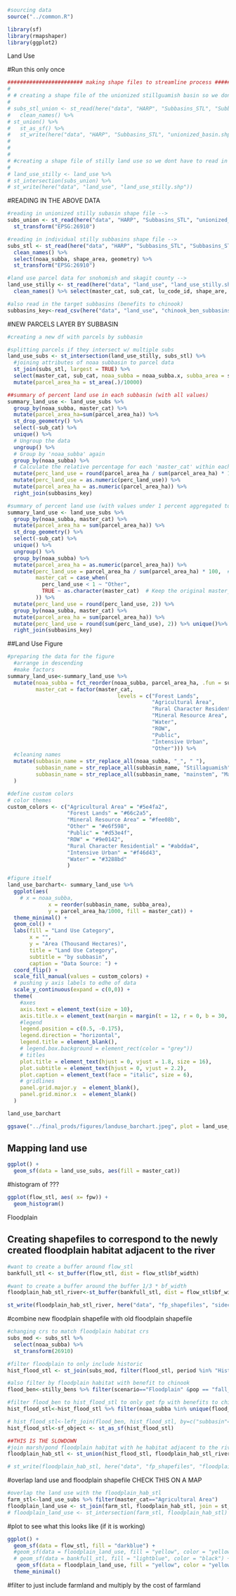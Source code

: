 ```r
#sourcing data
source("../common.R")

library(sf)
library(rmapshaper)
library(ggplot2)
```


######################################## Land Use #####################################
#Run this only once
```r
######################## making shape files to streamline process ##################### 
# 
# # creating a shape file of the unionized stillguamish basin so we don't have to redo this operation every time
# 
# subs_stl_union <- st_read(here("data", "HARP", "Subbasins_STL", "Subbasins_STL_20220928.shp")) %>%
#   clean_names() %>%
# st_union() %>%
#   st_as_sf() %>%
#   st_write(here("data", "HARP", "Subbasins_STL", "unionized_basin.shp"))
# 
# 
# 
# #creating a shape file of stilly land use so we dont have to read in all the stillaguamish and skagit data and then transform and filter it each time -->
# 
# land_use_stilly <- land_use %>%
# st_intersection(subs_union) %>%
# st_write(here("data", "land_use", "land_use_stilly.shp"))
```

#READING IN THE ABOVE DATA
```r
#reading in unionized stilly subasin shape file -->
subs_union <- st_read(here("data", "HARP", "Subbasins_STL", "unionized_basin.shp")) %>% 
  st_transform("EPSG:26910")

#reading in individual stilly subbasins shape file -->
subs_stl <- st_read(here("data", "HARP", "Subbasins_STL", "Subbasins_STL_20220928.shp")) %>%
  clean_names() %>% 
  select(noaa_subba, shape_area, geometry) %>% 
  st_transform("EPSG:26910") 

#land use parcel data for snohomish and skagit county -->
land_use_stilly <- st_read(here("data", "land_use", "land_use_stilly.shp")) %>% 
  clean_names() %>% select(master_cat, sub_cat, lu_code_id, shape_are, shape_len)

#also read in the target subbasins (benefits to chinook)
subbasins_key<-read_csv(here("data", "land_use", "chinook_ben_subbasins.csv")) %>% select(noaa_subba)

```

#NEW PARCELS LAYER BY SUBBASIN 
```r
#creating a new df with parcels by subbasin 

#splitting parcels if they intersect w/ multiple subs 
land_use_subs <- st_intersection(land_use_stilly, subs_stl) %>% 
  #joining attributes of noaa subbasin to parcel data 
  st_join(subs_stl, largest = TRUE) %>% 
  select(master_cat, sub_cat, noaa_subba = noaa_subba.x, subba_area = shape_area.x) %>% 
  mutate(parcel_area_ha = st_area(.)/10000)

##summary of percent land use in each subbasin (with all values)
summary_land_use <- land_use_subs %>%
  group_by(noaa_subba, master_cat) %>%
  mutate(parcel_area_ha=sum(parcel_area_ha)) %>% 
  st_drop_geometry() %>% 
  select(-sub_cat) %>% 
  unique() %>%
  # Ungroup the data
  ungroup() %>%
  # Group by 'noaa_subba' again
  group_by(noaa_subba) %>%
  # Calculate the relative percentage for each 'master_cat' within each 'noaa_subba'
  mutate(perc_land_use = round(parcel_area_ha / sum(parcel_area_ha) * 100,2)) %>%
  mutate(perc_land_use = as.numeric(perc_land_use)) %>% 
  mutate(parcel_area_ha = as.numeric(parcel_area_ha)) %>% 
  right_join(subbasins_key)

#summary of percent land use (with values under 1 percent aggregated to Other)
summary_land_use <- land_use_subs %>%
  group_by(noaa_subba, master_cat) %>%
  mutate(parcel_area_ha = sum(parcel_area_ha)) %>% 
  st_drop_geometry() %>% 
  select(-sub_cat) %>% 
  unique() %>%
  ungroup() %>%
  group_by(noaa_subba) %>%
  mutate(parcel_area_ha = as.numeric(parcel_area_ha)) %>% 
  mutate(perc_land_use = parcel_area_ha / sum(parcel_area_ha) * 100,  # Calculate perc_land_use
         master_cat = case_when(
           perc_land_use < 1 ~ "Other",
           TRUE ~ as.character(master_cat)  # Keep the original master_cat otherwise
         )) %>%
  mutate(perc_land_use = round(perc_land_use, 2)) %>% 
  group_by(noaa_subba, master_cat) %>%
  mutate(parcel_area_ha = sum(parcel_area_ha)) %>% 
  mutate(perc_land_use = round(sum(perc_land_use), 2)) %>% unique()%>% 
  right_join(subbasins_key)
```

##Land Use Figure
```r
#preparing the data for the figure
  #arrange in descending
  #make factors
summary_land_use<-summary_land_use %>% 
  mutate(noaa_subba = fct_reorder(noaa_subba, parcel_area_ha, .fun = sum),
         master_cat = factor(master_cat,
                                   levels = c("Forest Lands", 
                                              "Agricultural Area",
                                              "Rural Character Residential",
                                              "Mineral Resource Area",
                                              "Water",
                                              "ROW",
                                              "Public",
                                              "Intensive Urban",
                                              "Other"))) %>% 
  #cleaning names
  mutate(subbasin_name = str_replace_all(noaa_subba, "_", " "),
         subbasin_name = str_replace_all(subbasin_name, "Stillaguamish", ""),
         subbasin_name = str_replace_all(subbasin_name, "mainstem", "Mainstem")
  ) 

#define custom colors
# color themes 
custom_colors <- c("Agricultural Area" = "#5e4fa2",
                   "Forest Lands" = "#66c2a5", 
                   "Mineral Resource Area" = "#fee08b",
                   "Other" = "#e6f598",
                   "Public" = "#d53e4f",
                   "ROW" = "#9e0142",
                   "Rural Character Residential" = "#abdda4",
                   "Intensive Urban" = "#f46d43",
                   "Water" = "#3288bd"
                   )

#figure itself
land_use_barchart<- summary_land_use %>% 
  ggplot(aes(
    # x = noaa_subba, 
             x = reorder(subbasin_name, subba_area),
             y = parcel_area_ha/1000, fill = master_cat)) +
  theme_minimal() +
  geom_col() +
  labs(fill = "Land Use Category", 
       x = "", 
       y = "Area (Thousand Hectares)",
       title = "Land Use Category",
       subtitle = "by subbasin",
       caption = "Data Source: ") +
  coord_flip() + 
  scale_fill_manual(values = custom_colors) +
  # pushing y axis labels to edhe of data 
  scale_y_continuous(expand = c(0,0)) +
  theme(
    #axes
    axis.text = element_text(size = 10),
    axis.title.x = element_text(margin = margin(t = 12, r = 0, b = 30, l = 20), size = 12),
    #legend
    legend.position = c(0.5, -0.175),
    legend.direction = "horizontal",
    legend.title = element_blank(),
    # legend.box.background = element_rect(color = "grey"))
    # titles
    plot.title = element_text(hjust = 0, vjust = 1.8, size = 16),
    plot.subtitle = element_text(hjust = 0, vjust = 2.2),
    plot.caption = element_text(face = "italic", size = 6),
    # gridlines
    panel.grid.major.y  = element_blank(),
    panel.grid.minor.x  = element_blank()
  ) 

land_use_barchart

ggsave("../final_prods/figures/landuse_barchart.jpeg", plot = land_use_barchart, device = "jpeg", width = 12, height = 7, units = "in")

```


## Mapping land use
```r
ggplot() + 
  geom_sf(data = land_use_subs, aes(fill = master_cat))
```

#histogram of ???
```r
ggplot(flow_stl, aes( x= fpw)) +
  geom_histogram()
```

#################################### Floodplain ###################################
## Creating shapefiles to correspond to the newly created floodplain habitat adjacent to the river

```r
#want to create a buffer around flow_stl
bankfull_stl <- st_buffer(flow_stl, dist = flow_stl$bf_width)

#want to create a buffer around the buffer 1/3 * bf_width
floodplain_hab_stl_river<-st_buffer(bankfull_stl, dist = flow_stl$bf_width*(1/3))

st_write(floodplain_hab_stl_river, here("data", "fp_shapefiles", "sidechannel_shapefiles.shp"), append = FALSE)
```

#combine new floodplain shapefile with old floodplain shapefile
```r
#changing crs to match floodplain habitat crs
subs_mod <- subs_stl %>% 
  select(noaa_subba) %>% 
  st_transform(26910) 

#filter floodplain to only include historic
hist_flood_stl <- st_join(subs_mod, filter(flood_stl, period %in% "Hist"), join=st_intersects)

#also filter by floodplain habitat with benefit to chinook
flood_ben<-stilly_bens %>% filter(scenario=="Floodplain" &pop == "fall_chinook" & perc_change > 0)  

#filter flood_ben to hist_flood_stl to only get fp with benefits to chinook
hist_flood_stl<-hist_flood_stl %>% filter(noaa_subba %in% unique(flood_ben$subbasin))

# hist_flood_stl<-left_join(flood_ben, hist_flood_stl, by=c("subbasin"="noaa_subba"))
hist_flood_stl<-sf_object <- st_as_sf(hist_flood_stl)

##THIS IS THE SLOWDOWN
#join marsh/pond floodplain habitat with he habitat adjacent to the river
floodplain_hab_stl <- st_union(hist_flood_stl, floodplain_hab_stl_river)

# st_write(floodplain_hab_stl, here("data", "fp_shapefiles", "floodplain_shapefiles.shp"), append = FALSE)
```

#overlap land use and floodplain shapefile
CHECK THIS ON A MAP
```r
#overlap the land use with the floodplain_hab_stl
farm_stl<-land_use_subs %>% filter(master_cat=="Agricultural Area")
floodplain_land_use <- st_join(farm_stl, floodplain_hab_stl, join = st_intersects)
# floodplain_land_use <- st_intersection(farm_stl, floodplain_hab_stl)
```

#plot to see what this looks like (if it is working)
```r
ggplot() +
  geom_sf(data = flow_stl, fill = "darkblue") +
  #geom_sf(data = floodplain_land_use, fill = "yellow", color = "yellow") +
  # geom_sf(data = bankfull_stl, fill = "lightblue", color = "black") +
   geom_sf(data = floodplain_land_use, fill = "yellow", color = "yellow") +
  theme_minimal()
```

#filter to just include farmland and multiply by the cost of farmland
```r

```

